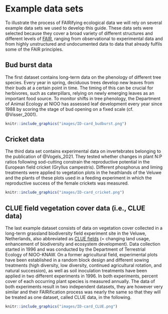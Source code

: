 # Example data sets {#example-datasets}
To illustrate the process of FAIRifying ecological data we will rely on several example data sets we used to develop this guide. These data sets were selected because they cover a broad variety of different structures and different levels of [FAIR](#FAIR), ranging from observational to experimental data and from highly unstructured and undocumented data to data that already fulfils some of the FAIR principles. 

## Bud burst data {#budburst}
The first dataset contains long-term data on the phenology of different tree species. Every year in spring, deciduous trees develop new leaves from their buds at a certain point in time. The timing of this can be crucial for herbivores, such as caterpillars, relying on newly emerging leaves as an important food source. To monitor shifts in tree phenology, the Department of Animal Ecology at NIOO has assessed leaf development every year since 1988  by scoring the stage of bud opening on a fixed scale (cf. @Visser_2001). 

```r

knitr::include_graphics("images/ID-card_budburst.png")

```

## Cricket data {#cricket}
The third data set contains experimental data on invertebrates belonging to the publication of @Vogels_2021. They tested whether changes in plant N:P ratios following sod-cutting constrain the reproductive potential in the European field cricket (Gryllus campestris). Different phosphorus and liming treatments were applied to vegetation plots in the heathlands of the Veluwe and the plants of these plots used in a feeding experiment in which the reproductive success of the female crickets was measured. 

```r

knitr::include_graphics("images/ID-card_cricket.png")

```

## CLUE field vegetation cover data (i.e., CLUE data) {#CLUE}
The last example dataset consists of data on vegetation cover collected in a long-term grassland biodiversity field experiment site in the Veluwe, Netherlands, also abbreviated as [CLUE fields](https://nioo.knaw.nl/en/facilities/clue-field-veluwe-database) (= changing land usage, enhancement of biodiversity and ecosystem development). Data collection started in 1996 and was conducted by the Department of Terrestrial Ecology of NIOO-KNAW. On a former agricultural field, experimental plots have been established in a random block design and different sowing treatments (high diversity, low diversity, continued agricultural rotation, and natural succession), as well as soil inoculation treatments have been applied in two different experiments in 1996. In both experiments, percent cover of each occurring plant species is measured annually. The data of both experiments result in two independent datasets, they are however very similar and their FAIRification process was nearly the same so that they will be treated as one dataset, called CLUE data, in the following. 

```r

knitr::include_graphics("images/ID-card_CLUE.png")

```
